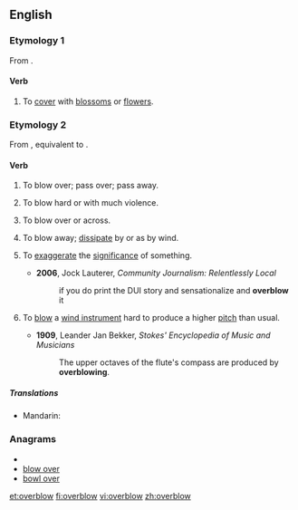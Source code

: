 ==English==

===Etymology 1===
From {{prefix|over|blow|t2=to flower, bloom}}.

====Verb====
{{en-verb|overblows|overblowing|overblew|overblown}}

# {{transitive}} To [[cover]] with [[blossom]]s or [[flower]]s.

===Etymology 2===
From {{etyl|enm}} {{term|overblowen|lang=enm}}, equivalent to {{prefix|over|blow}}.

====Verb====
{{en-verb|overblows|overblowing|overblew|overblown}}

# {{intransitive|obsolete}} To blow over; pass over; pass away.
# {{intransitive}} To blow hard or with much violence.
# {{transitive}} To blow over or across.
# {{transitive}} To blow away; [[dissipate]] by or as by wind.
# {{transitive}} To [[exaggerate]] the [[significance]] of something.
#* '''2006''', Jock Lauterer, ''Community Journalism: Relentlessly Local''
#*: if you do print the DUI story and sensationalize and '''overblow''' it
# {{transitive}} {{music}} To [[blow]] a [[wind instrument]] hard to produce a higher [[pitch]] than usual.
#* '''1909''', Leander Jan Bekker, ''Stokes' Encyclopedia of Music and Musicians''
#*: The upper octaves of the flute's compass are produced by '''overblowing'''.

=====Translations=====
* Mandarin: {{t-|cmn|超吹|sc=Hani}}

===Anagrams===
* {{alphagram|beloorvw}}
* [[blow over#English|blow over]]
* [[bowl over#English|bowl over]]

[[et:overblow]]
[[fi:overblow]]
[[vi:overblow]]
[[zh:overblow]]
